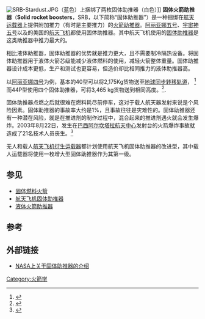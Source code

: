 {{noteTA|G1=Rocket}}
[[File:SRB-Stardust.JPG|right]]（蓝色）上捆绑了两枚固体助推器（白色）]]
'''固体火箭助推器'''（'''Solid rocket boosters'''，SRB，以下简称“固体助推器”）是一种捆绑在[[航天运载器|航天运载器]]上提供附加推力（有时是主要推力）的[[火箭助推器|火箭助推器]]。[[阿丽亚娜五号|阿丽亚娜五号]]、[[宇宙神五号|宇宙神五号]]以及的美国的[[航天飞机|航天飞机]]都使用固体助推器。其中航天飞机使用的[[航天飞机固体助推器|固体助推器]]是这类助推器中推力最大的。

相比液体助推器，固体助推器的优势就是推力更大，且不需要制冷隔热设备。将固体助推器用于液体火箭芯级能减少液体燃料的使用，减轻火箭整体重量。固体助推器设计成本更低，生产和测试也更容易，但造价却比相同推力的液体助推器高。

以[[阿丽亚娜四号|阿丽亚娜四号]]为例，基本的40型可以将2,175Kg货物送至[[地球同步转移轨道|地球同步转移轨道]]， <ref>{{Cite web |url=http://www.astronautix.com/lvs/ariane4.htm |title=阿丽亚娜四号 |accessdate=2008-08-03 |archive-date=2005-11-25 |archive-url=https://web.archive.org/web/20051125071728/http://www.astronautix.com/lvs/ariane4.htm |dead-url=no }}</ref>而44P型使用四个固体助推器，可将3,465 kg货物送到相同高度。<ref>{{Cite web |url=http://www.astronautix.com/lvs/arine44p.htm |title=阿丽亚娜四号44P |accessdate=2008-08-03 |archive-date=2011-05-13 |archive-url=https://web.archive.org/web/20110513234146/http://www.astronautix.com/lvs/arine44p.htm |dead-url=no }}</ref>.

固体助推器点燃之后就很难在燃料耗尽前停车，这对于载人航天器发射来说是个风险因素。固体助推器的事故率大约是1%，且事故往往是灾难性的。固体助推器还有一种潜在风险，就是在推进剂的制作过程中，混合起来的推进剂遇火就会发生爆炸。2003年8月22日，发生在[[巴西|巴西]][[阿尔坎塔拉航天中心|阿尔坎塔拉航天中心]]发射台的火箭爆炸事故就造成了21名技术人员丧生。<ref>{{Cite web |url=http://www.astronautix.com/lvs/vls.htm |title=VLS事故 |accessdate=2008-08-03 |archive-date=2005-08-12 |archive-url=https://web.archive.org/web/20050812074304/http://www.astronautix.com/lvs/vls.htm |dead-url=no }}</ref>

无人和载人[[航天飞机衍生运载器|航天飞机衍生运载器]]都计划使用航天飞机固体助推器的改进型，其中载人运载器将使用一枚增大型固体助推器作为其第一级。

==参见==
*[[固体燃料火箭|固体燃料火箭]]
*[[航天飞机固体助推器|航天飞机固体助推器]]
*[[液体火箭助推器|液体火箭助推器]]

==参考==
<references />

==外部链接==
*[http://science.ksc.nasa.gov/shuttle/technology/sts-newsref/srb.html#srb NASA上关于固体助推器的介绍]{{WebCite|url=https://www.webcitation.org/65dsjF1d3?url=http://science.ksc.nasa.gov/shuttle/technology/sts-newsref/srb.html#srb |date=20120222123415 |dateformat=iso }}

{{Spacecraft-stub}}

[[Category:火箭学|Category:火箭学]]